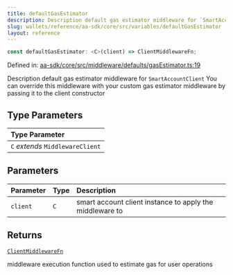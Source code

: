 ```yaml
---
title: defaultGasEstimator
description: Description default gas estimator middleware for `SmartAccountClient` You can override this middleware with your custom gas estimator middleware by passing it to the client constructor
slug: wallets/reference/aa-sdk/core/src/variables/defaultGasEstimator
layout: reference
---
```


```ts
const defaultGasEstimator: <C>(client) => ClientMiddlewareFn;
```

Defined in: [aa-sdk/core/src/middleware/defaults/gasEstimator.ts:19](https://github.com/alchemyplatform/aa-sdk/blob/49e74eee8606f480b200b4612d00d950da8a8742/aa-sdk/core/src/middleware/defaults/gasEstimator.ts#L19)

Description default gas estimator middleware for `SmartAccountClient`
You can override this middleware with your custom gas estimator middleware
by passing it to the client constructor

## Type Parameters

| Type Parameter                   |
| :------------------------------- |
| `C` _extends_ `MiddlewareClient` |

## Parameters

| Parameter | Type | Description                                              |
| :-------- | :--- | :------------------------------------------------------- |
| `client`  | `C`  | smart account client instance to apply the middleware to |

## Returns

[`ClientMiddlewareFn`](../type-aliases/ClientMiddlewareFn.mdx)

middleware execution function used to estimate gas for user operations
